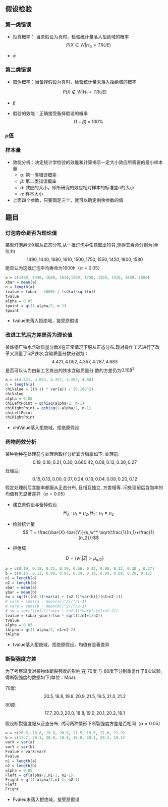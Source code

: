 ## 假设检验

### 第一类错误

- 拒真概率： 当原假设为真时，检验统计量落入拒绝域的概率
$$P(X \in W |H_0=TRUE)$$

- $\alpha$

### 第二类错误

- 取伪概率：当备择假设为真时，检验统计量未落入拒绝域的概率

$$P(X \notin W |H_1=TRUE)$$

- $\beta$

- 假验的效能：正确接受备择假设的概率
$$(1-\beta) \times 100\%$$

### $p$值

### 样本量

- 效能分析：决定统计学检验的效能和计算揭示一定大小效应所需要的最小样本量
    - $\alpha$: 第一类错误概率
    - $\beta$: 第二类错误概率
    - $d$: 效应的大小，即所研究的效应相对样本的标准差$\sigma$的大小
    - $n$: 样本大小
- 上面四个参数，只要固定三个，就可以确定剩余参数的值

## 题目

### 灯泡寿命是否为理论值

某型灯泡寿命X服从正态分布,从一批灯泡中任意取出10只,测得其寿命分别为(单位:h) 
$$1490, 1440, 1680, 1610,1500, 1750, 1550, 1420, 1800, 1580$$
能否认为这批灯泡平均寿命为1600h（$\alpha=0.05$）

```r
a = c(1490, 1440, 1680, 1610,1500, 1750, 1550, 1420, 1800, 1580)
xbar = mean(a)
n = length(a)
tvalue = (xbar - 1600) / (sd(a)/sqrt(n))
tvalue
alpha = 0.05
tpoint = qt(1-alpha/2, n-1)
tpoint
```

- tvalue未落入拒绝域，接受原假设

### 改进工艺后方差是否为理论值

某炼钢厂铁水含碳质量分数X在正常情况下服从正态分布.现对操作工艺进行了改 革又测量了5炉铁水,含碳质量分数分别为： 
$$4.421, 4.052, 4.357, 4.287, 4.683$$
是否可以认为由新工艺炼出的铁水含碳质量分 数的方差仍为$0.108^2$

```r
a = c(4.421, 4.052, 4.357, 4.287, 4.68)
n = length(a)
chiValue = ((n-1) * var(a)) / (0.108^2)
chiValue
alpha = 0.05
chiLeftPoint = qchisq(alpha/2, n-1)
chiRightPoint = qchisq(1-alpha/2, n-1)
chiLeftPoint
chiRightPoint
```
- chiValue落入拒绝域，拒绝原假设


### 药物药效分析

某种物种在处理前与处理后取样分析其含脂率如下: 
处理前: $$0.19, 0.18, 0.21, 0.30, 0.66 0.42, 0.08, 0.12, 0.30 , 0.27$$ 处理后: $$0.15, 0.13, 0.00, 0.07, 0.24, 0.19, 0.04, 0.08, 0.20, 0.12$$
假定处理前后含脂率都服从正态分布, 且相互独立, 方差相等. 问处理前后含脂率的均值有无显著差异（$\alpha=0.05$）

- 建立原假设与备择假设
$$ H_0: \mu_1 = \mu_2, H_1: \mu_1 \neq \mu_2 $$

- 检验统计量
$$ T = \frac{\bar{X}-\bar{Y}}{s_w^* 
\sqrt{\frac{1}{n_1}+\frac{1}{n_2}}}$$
- 拒绝域

$$D =\left\{w \middle| |Z| > \mu_{\alpha/2}\right\}$$

```r
a = c(0.19, 0.18, 0.21, 0.30, 0.66, 0.42, 0.08, 0.12, 0.30 , 0.27)
b = c(0.15, 0.13, 0.00, 0.07, 0.24, 0.19, 0.04, 0.08, 0.20, 0.12)
n1 = length(a)
n2 = length(b)
xbar = mean(a)
ybar = mean(b)
sw = sqrt(((n1-1)*var(a) + (n2-1)*var(b))/(n1+n2-2))
# varx = sum((a - mean(a))^2)/(n1-1)
# vary = sum((b - mean(b))^2)/(n2-1)
# sw = sqrt(((n1-1)*varx + (n2-1)*vary)/(n1+n2-2))
tvalue = (xbar-ybar)/(sw * sqrt(1/n1+1/n2))
tvalue
alpha = 0.05
tAlpha = qt(1-alpha/2, n1+n2-2)
tAlpha
```

- tvalue落入拒绝域，拒绝原假设，均值有显著差异

### 断裂强度方差

为了考察温度对某物体断裂强度的影响,在 70度 与 80度下分别重复作了8次试验,得断裂强度的数据如下(单位：Mpa):

70度: $$20.5, 18.8, 19.8, 20.9, 21.5, 19.5, 21.0, 21.2$$
80度: $$17.7, 20.3, 20.0, 18.8, 19.0, 20.1, 20.2, 19.1$$

假设断裂强度服从正态分布, 试问两种情形下断裂强度方差是否相同（$\alpha=0.05$）


```r
a = c(20.5, 18.8, 19.8, 20.9, 21.5, 19.5, 21.0, 21.2)
b = c(17.7, 20.3, 20.0, 18.8, 19.0, 20.1, 20.2, 19.1)
varX = var(a)
varY = var(b)
Fvalue = varX/varY
Fvalue
n1 = length(a)
n2 = length(b)
alpha = 0.05
Fleft = qf(alpha/2,n1-1, n2-1)
Fright = qf(1-alpha/2,n1-1, n2-1)
Fleft
Fright
```

- Fvaleu未落入拒绝域，接受原假设